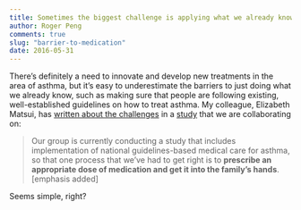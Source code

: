 ```yaml
---
title: Sometimes the biggest challenge is applying what we already know
author: Roger Peng
comments: true
slug: "barrier-to-medication"
date: 2016-05-31
---
```



There's definitely a need to innovate and develop new treatments in
the area of asthma, but it's easy to underestimate the barriers to
just doing what we already know, such as making sure that people are
following existing, well-established guidelines on how to treat
asthma. My colleague, Elizabeth Matsui, has [written about the
challenges](http://skybrudeconsulting.com/blog/2016/05/31/barriers-medication.html) in a [study](https://clinicaltrials.gov/ct2/show/NCT02251379?term=ecatch&rank=1) that we are collaborating on:

> Our group is currently conducting a study that includes implementation of national guidelines-based medical care for asthma, so that one process that we’ve had to get right is to **prescribe an appropriate dose of medication and get it into the family’s hands**. [emphasis added]

Seems simple, right? 
